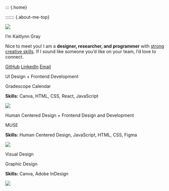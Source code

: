 ::: {.home}

::::::: {.about-me-top}

<!-- :::::{.about-me-top-left}

::: {.about-me-image}

![](images/headshot-zoomed.JPEG)
:::

::: {.medium-text}
Hi! I'm
:::

::: {.big-text}
Kaitlynn Gray
:::

::: {.links}

[GitHub](https://github.com/Mehnemoi) 
[LinkedIn](https://www.linkedin.com/in/kaitlynn-gray) 
[Email](mailto:kagray@g.hmc.edu) 

:::

::::: -->



::::: {.about-me-text}

::::{.tldr}
:::{.home-img}
![](images/headshot-zoomed.JPEG)
:::

:::{.tldr-text}

:::{.big-text}
I'm Kaitlynn Gray
:::

Nice to meet you! I am a **designer, researcher, and programmer** with [strong creative skills](tab-design/). If I sound like someone you’d like on your team, I’d love to connect. 

::: {.links}

[GitHub](https://github.com/Mehnemoi) 
[LinkedIn](https://www.linkedin.com/in/kaitlynn-gray) 
[Email](mailto:kagray@g.hmc.edu) 

:::

:::





<!-- :::{.fun-corner}
I'm happy that you are here!

::: -->

::::


::::{.home-proj-area}

:::{.gd-column}

<!-- project start -->
<!--
:::{.home-proj}


::: {.proj-title}

UI Design + Product Design + Webflow

:::
::: {.proj-description-big}
AI-Powered Inspiration Palette Tool 

:::

::: {.skills}
**Skills:** Figma, CSS, React, TypeScript, Webflow

:::


[![](/projects/gradescope-cal/images/GCalFinalFinalUI.png)](tab-design/GradescopeCalendar.qmd)


:::
-->
<!-- project end -->

<!-- project start -->
<!--
:::{.home-proj}


::: {.proj-title}

Python + Pygame + Computer Graphics

:::
::: {.proj-description-big}
Cloth Simulator

:::

::: {.skills}
**Skills:** Python, Pygame

:::


[![](tab-code/assets/ClothSimImage.png)](tab-code/ClothSim.qmd)


:::
-->
<!-- project end -->
:::

:::{.gd-column}
<!-- project start -->

:::{.home-proj}

::: {.proj-title}

UI Design + Frontend Development

:::
::: {.proj-description-big}
Gradescope Calendar

:::
 
::: {.skills}
**Skills:** Canva, HTML, CSS, React, JavaScript

:::

[![](/projects/gradescope-cal/images/GCalFinalFinalUI.png)](tab-design/GradescopeCalendar.qmd)


:::

<!-- project end -->


<!-- project start -->

:::{.home-proj}


::: {.proj-title}

Human Centered Design + Frontend Design and Development

:::
::: {.proj-description-big}
MUSE

:::

::: {.skills}
**Skills:** Human Centered Design, JavaScript, HTML, CSS, Figma

:::

[![](tab-code/assets/MUSEMainUI.png)](tab-code/MUSE.qmd)


:::

<!-- project end -->

:::


<!-- project start -->

:::{.home-proj}


::: {.proj-title}

Visual Design

:::
::: {.proj-description-big}
Graphic Design

:::

::: {.skills}
**Skills:** Canva, Adobe InDesign 

:::

[![](tab-design/assets-visual/HMC20251Back.png)](tab-design/GraphicDesign.qmd)


:::

<!-- project end -->


::::



<!-- ::: {.proj-title}

Product Design + Human Centered Design

:::
::: {.proj-description-big}
Skin Care Key

:::

::: {.skills}
**Skills:** Human Centered Design, User Research, Product Design

:::

[![](/projects/HCD-skin-care/images/HCD-skin-care-KG/HCDDP14243.jpg)](tab-design/HCDPersonalCare.qmd)


:::

:::: -->



:::::::

